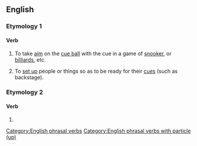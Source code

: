 ==English==

===Etymology 1===

====Verb====
{{en-verb|cues up|cueing up|cued up}}

# {{lb|en|sports|billiards|snooker|pool}} To take [[aim]] on the [[cue ball]] with the cue in a game of [[snooker]], or [[billiards]], etc.
# {{lb|en|idiomatic}} To [[set up]] people or things so as to be ready for their [[cue]]s (such as backstage).

===Etymology 2===

====Verb====
{{head|en|misspelling}}

# {{misspelling of|queue up|lang=en}}

[[Category:English phrasal verbs]]
[[Category:English phrasal verbs with particle (up)]]